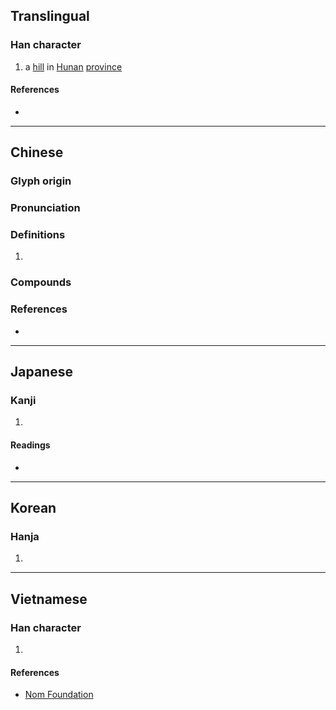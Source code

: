 {{character info/new}}
==Translingual==

===Han character===
{{Han char|rn=46|rad=山|as=05|sn=8|four=27720|canj=UPR|ids=⿰山句}}

# a [[hill]] in [[Hunan]] [[province]]

====References====
* {{Han ref|kx=0309.040|dkj=07970|dj=0609.010|hdz=10768.080|uh=5CA3|ud=23715|bh=CC63|bd=52323}}

----

==Chinese==
{{zh-forms}}

===Glyph origin===
{{Han etym}}

===Pronunciation===
{{zh-pron
|m=gǒu
|c=gau2
|mc=y
|oc=y
|cat=
}}

===Definitions===
{{zh-hanzi}}

# {{zh-only|岣嶁}}

===Compounds===
{{zh-der|岣嶁|岣嶁碑}}

===References===
* {{R:yue:mfccd}}

----

==Japanese==

===Kanji===
{{ja-kanji|grade=|rs=山05}}

# {{defn|lang=ja|sort=山05}}

====Readings====
* {{ja-readings|on=こう, く|kun=[[いただき]] (itadaki)}}

----

==Korean==

===Hanja===
{{ko-hanja|hangeul=구|rv=gu|mr=ku}}

# {{defn|lang=ko|sort=山05}}

----

==Vietnamese==

===Han character===
{{vi-hantu|rs=山05|cù}}

# {{defn|lang=vi|sort=山05}}

====References====
* [http://nomfoundation.org/common/nom_details.php?codepoint=5ca3 Nom Foundation]